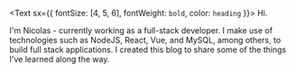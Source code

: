 <Text sx={{ fontSize: [4, 5, 6], fontWeight: `bold`, color: `heading` }}>
  Hi.
</Text>

I'm Nicolas - currently working as a full-stack developer. I make use of technologies such as NodeJS, React, Vue, and MySQL, among others, to build full stack applications. I created this blog to share some of the things I've learned along the way.
